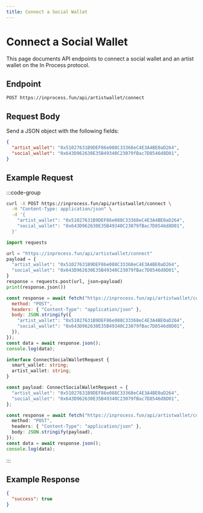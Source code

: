 ```yaml
---
title: Connect a Social Wallet
---
```


# Connect a Social Wallet

This page documents API endpoints to connect a social wallet and an artist wallet on the In Process protocol.

## Endpoint

```
POST https://inprocess.fun/api/artistwallet/connect
```

## Request Body

Send a JSON object with the following fields:

```json
{
  "artist_wallet": "0x51027631B9DEF86e088C33368eC4E3A4BE0aD264",
  "social_wallet": "0x643D962630E35B49340C23079fBac7D8546d8D01",
}
```

## Example Request

:::code-group

```bash [cURL]
curl -X POST https://inprocess.fun/api/artistwallet/connect \
  -H "Content-Type: application/json" \
  -d '{
    "artist_wallet": "0x51027631B9DEF86e088C33368eC4E3A4BE0aD264",
    "social_wallet": "0x643D962630E35B49340C23079fBac7D8546d8D01",
  }'
```

```python [Python]
import requests

url = "https://inprocess.fun/api/artistwallet/connect"
payload = {
  "artist_wallet": "0x51027631B9DEF86e088C33368eC4E3A4BE0aD264",
  "social_wallet": "0x643D962630E35B49340C23079fBac7D8546d8D01",
}
response = requests.post(url, json=payload)
print(response.json())
```

```javascript [JavaScript]
const response = await fetch("https://inprocess.fun/api/artistwallet/connect", {
  method: "POST",
  headers: { "Content-Type": "application/json" },
  body: JSON.stringify({
    "artist_wallet": "0x51027631B9DEF86e088C33368eC4E3A4BE0aD264",
    "social_wallet": "0x643D962630E35B49340C23079fBac7D8546d8D01",
  }),
});
const data = await response.json();
console.log(data);
```

```typescript [TypeScript]
interface ConnectSocialWalletRequest {
  smart_wallet: string;
  artist_wallet: string;
}

const payload: ConnectSocialWalletRequest = {
  "artist_wallet": "0x51027631B9DEF86e088C33368eC4E3A4BE0aD264",
  "social_wallet": "0x643D962630E35B49340C23079fBac7D8546d8D01",
};

const response = await fetch("https://inprocess.fun/api/artistwallet/connect", {
  method: "POST",
  headers: { "Content-Type": "application/json" },
  body: JSON.stringify(payload),
});
const data = await response.json();
console.log(data);
```

:::

## Example Response

```json
{
  "success": true
}
```
